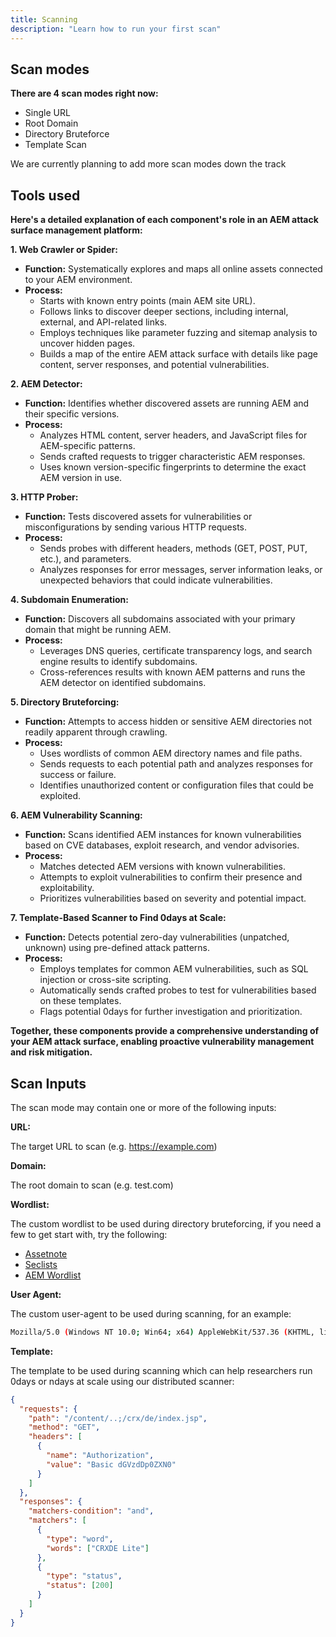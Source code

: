 ```yaml
---
title: Scanning
description: "Learn how to run your first scan"
---
```



## Scan modes


**There are 4 scan modes right now:**

- Single URL
- Root Domain
- Directory Bruteforce
- Template Scan

<Note>We are currently planning to add more scan modes down the track</Note>

## Tools used

 **Here's a detailed explanation of each component's role in an AEM attack surface management platform:**

**1. Web Crawler or Spider:**

- **Function:** Systematically explores and maps all online assets connected to your AEM environment.
- **Process:**
    - Starts with known entry points (main AEM site URL).
    - Follows links to discover deeper sections, including internal, external, and API-related links.
    - Employs techniques like parameter fuzzing and sitemap analysis to uncover hidden pages.
    - Builds a map of the entire AEM attack surface with details like page content, server responses, and potential vulnerabilities.

**2. AEM Detector:**

- **Function:** Identifies whether discovered assets are running AEM and their specific versions.
- **Process:**
    - Analyzes HTML content, server headers, and JavaScript files for AEM-specific patterns.
    - Sends crafted requests to trigger characteristic AEM responses.
    - Uses known version-specific fingerprints to determine the exact AEM version in use.

**3. HTTP Prober:**

- **Function:** Tests discovered assets for vulnerabilities or misconfigurations by sending various HTTP requests.
- **Process:**
    - Sends probes with different headers, methods (GET, POST, PUT, etc.), and parameters.
    - Analyzes responses for error messages, server information leaks, or unexpected behaviors that could indicate vulnerabilities.

**4. Subdomain Enumeration:**

- **Function:** Discovers all subdomains associated with your primary domain that might be running AEM.
- **Process:**
    - Leverages DNS queries, certificate transparency logs, and search engine results to identify subdomains.
    - Cross-references results with known AEM patterns and runs the AEM detector on identified subdomains.

**5. Directory Bruteforcing:**

- **Function:** Attempts to access hidden or sensitive AEM directories not readily apparent through crawling.
- **Process:**
    - Uses wordlists of common AEM directory names and file paths.
    - Sends requests to each potential path and analyzes responses for success or failure.
    - Identifies unauthorized content or configuration files that could be exploited.

**6. AEM Vulnerability Scanning:**

- **Function:** Scans identified AEM instances for known vulnerabilities based on CVE databases, exploit research, and vendor advisories.
- **Process:**
    - Matches detected AEM versions with known vulnerabilities.
    - Attempts to exploit vulnerabilities to confirm their presence and exploitability.
    - Prioritizes vulnerabilities based on severity and potential impact.

**7. Template-Based Scanner to Find 0days at Scale:**

- **Function:** Detects potential zero-day vulnerabilities (unpatched, unknown) using pre-defined attack patterns.
- **Process:**
    - Employs templates for common AEM vulnerabilities, such as SQL injection or cross-site scripting.
    - Automatically sends crafted probes to test for vulnerabilities based on these templates.
    - Flags potential 0days for further investigation and prioritization.

**Together, these components provide a comprehensive understanding of your AEM attack surface, enabling proactive vulnerability management and risk mitigation.**


## Scan Inputs

The scan mode may contain one or more of the following inputs:

**URL:**

The target URL to scan (e.g. https://example.com)

**Domain:**

The root domain to scan (e.g. test.com)

**Wordlist:**

The custom wordlist to be used during directory bruteforcing, if you need a few to get start with, try the following: 

- [Assetnote](https://wordlists.assetnote.io/) 
- [Seclists](https://github.com/danielmiessler/SecLists) 
- [AEM Wordlist](https://github.com/ZephrFish/Wordlists/blob/master/AEM-Enum.txt)


**User Agent:**

The custom user-agent to be used during scanning, for an example:
```bash
Mozilla/5.0 (Windows NT 10.0; Win64; x64) AppleWebKit/537.36 (KHTML, like Gecko) Chrome/120.0.0.0 Safari/537.36
```

**Template:**

The template to be used during scanning which can help researchers run 0days or ndays at scale using our distributed scanner:
```json
{
  "requests": {
    "path": "/content/..;/crx/de/index.jsp",
    "method": "GET",
    "headers": [
      {
        "name": "Authorization",
        "value": "Basic dGVzdDp0ZXN0"
      }
    ]
  },
  "responses": {
    "matchers-condition": "and",
    "matchers": [
      {
        "type": "word",
        "words": ["CRXDE Lite"]
      },
      {
        "type": "status",
        "status": [200]
      }
    ]
  }
}
```


